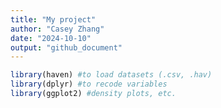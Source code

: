 ```yaml
---
title: "My project"
author: "Casey Zhang"
date: "2024-10-10"
output: "github_document"
---
```


```r
library(haven) #to load datasets (.csv, .hav)
library(dplyr) #to recode variables
library(ggplot2) #density plots, etc.
```

